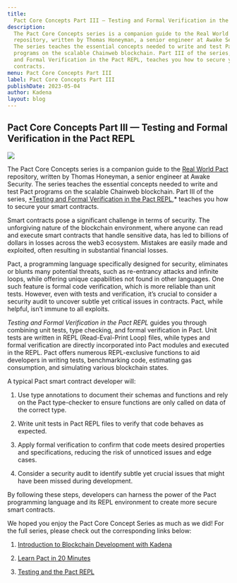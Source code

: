 ```yaml
---
title:
  Pact Core Concepts Part III — Testing and Formal Verification in the Pact REPL
description:
  The Pact Core Concepts series is a companion guide to the Real World Pact
  repository, written by Thomas Honeyman, a senior engineer at Awake Security.
  The series teaches the essential concepts needed to write and test Pact
  programs on the scalable Chainweb blockchain. Part III of the series, Testing
  and Formal Verification in the Pact REPL, teaches you how to secure your smart
  contracts.
menu: Pact Core Concepts Part III
label: Pact Core Concepts Part III
publishDate: 2023-05-04
author: Kadena
layout: blog
---
```


## Pact Core Concepts Part III — Testing and Formal Verification in the Pact REPL

![](/assets/blog/1_ZsQEhEAHC5wr3oj_kODDng.webp)

The Pact Core Concepts series is a companion guide to the
[Real World Pact](https://github.com/thomashoneyman/real-world-pact) repository,
written by Thomas Honeyman, a senior engineer at Awake Security. The series
teaches the essential concepts needed to write and test Pact programs on the
scalable Chainweb blockchain. Part III of the series,
[\*Testing and Formal Verification in the Pact REPL](https://github.com/thomashoneyman/real-world-pact/blob/main/00-core-concepts/03-Testing-In-The-Pact-REPL.md),\*
teaches you how to secure your smart contracts.

Smart contracts pose a significant challenge in terms of security. The
unforgiving nature of the blockchain environment, where anyone can read and
execute smart contracts that handle sensitive data, has led to billions of
dollars in losses across the web3 ecosystem. Mistakes are easily made and
exploited, often resulting in substantial financial losses.

Pact, a programming language specifically designed for security, eliminates or
blunts many potential threats, such as re-entrancy attacks and infinite loops,
while offering unique capabilities not found in other languages. One such
feature is formal code verification, which is more reliable than unit tests.
However, even with tests and verification, it’s crucial to consider a security
audit to uncover subtle yet critical issues in contracts. Pact, while helpful,
isn’t immune to all exploits.

_Testing and Formal Verification in the Pact REPL_ guides you through combining
unit tests, type checking, and formal verification in Pact. Unit tests are
written in REPL (Read-Eval-Print Loop) files, while types and formal
verification are directly incorporated into Pact modules and executed in the
REPL. Pact offers numerous REPL-exclusive functions to aid developers in writing
tests, benchmarking code, estimating gas consumption, and simulating various
blockchain states.

A typical Pact smart contract developer will:

1.  Use type annotations to document their schemas and functions and rely on the
    Pact type-checker to ensure functions are only called on data of the correct
    type.

2.  Write unit tests in Pact REPL files to verify that code behaves as expected.

3.  Apply formal verification to confirm that code meets desired properties and
    specifications, reducing the risk of unnoticed issues and edge cases.

4.  Consider a security audit to identify subtle yet crucial issues that might
    have been missed during development.

By following these steps, developers can harness the power of the Pact
programming language and its REPL environment to create more secure smart
contracts.

We hoped you enjoy the Pact Core Concept Series as much as we did! For the full
series, please check out the corresponding links below:

1.  [Introduction to Blockchain Development with Kadena](https://github.com/thomashoneyman/real-world-pact/blob/main/00-core-concepts/01-Introduction.md)

2.  [Learn Pact in 20 Minutes](https://github.com/thomashoneyman/real-world-pact/blob/main/00-core-concepts/02-Pact-In-20-Minutes.md)

3.  [Testing and the Pact REPL](https://github.com/thomashoneyman/real-world-pact/blob/main/00-core-concepts/03-Testing-In-The-Pact-REPL.md)
